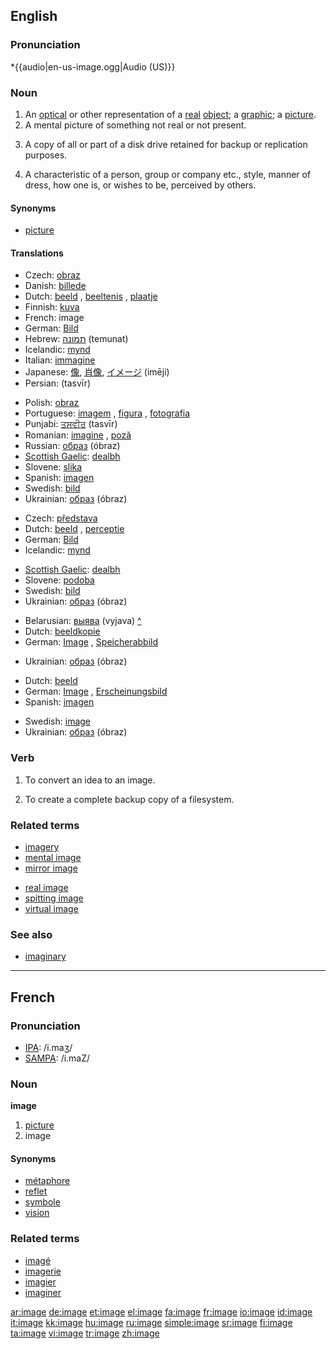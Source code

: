 {{wikipedia}}
==English==

===Pronunciation=== *&#123;&#123;audio|en-us-image.ogg|Audio (US)&#125;&#125;

===Noun===
{{en-noun}}

# An [[optical]] or other representation of a [[real]] [[object]]; a [[graphic]]; a [[picture]].
# A mental picture of something not real or not present.
# {{computing}} A copy of all or part of a disk drive retained for backup or replication purposes.
# A characteristic of a person, group or company etc., style, manner of dress, how one is, or wishes to be, perceived by others.

====Synonyms====
* [[picture]]

====Translations====
{{trans-top|graphical representation}}
*Czech: [[obraz]] {{m}}
*Danish: [[billede]]
*Dutch: [[beeld]] {{f}}, [[beeltenis]] {{f}}, [[plaatje]] {{n}}
*Finnish: [[kuva]]
*French: image {{f}}
*German: [[Bild]] {{n}}
*Hebrew: [[תמונה]] (temunat) {{f}}
*Icelandic: [[mynd]] {{f}}
*Italian: [[immagine]] {{f}}
*Japanese: [[像]], [[肖像]], [[イメージ]] (imēji)
*Persian: {{FAchar|[[تصویر]]}} (tasvīr)
{{trans-mid}}
*Polish: [[obraz]] {{m}}
*Portuguese: [[imagem]] {{f}}, [[figura]] {{f}}, [[fotografia]] {{f}}
*Punjabi: [[ਤਸਵੀਰ]] (tasvīr)
*Romanian: [[imagine]] {{f}}, [[poză]] {{f}}
*Russian: [[образ]] (óbraz) {{m}}
*[[Scottish Gaelic]]: [[dealbh]] {{mf}}
*Slovene: [[slika]] {{f}}
*Spanish: [[imagen]] {{f}}
*Swedish: [[bild]] {{c}}
*Ukrainian: [[образ]] (óbraz) {{m}}
{{trans-bottom}}

{{trans-top|mental picture}}
*Czech: [[představa]] {{f}}
*Dutch: [[beeld]] {{n}}, [[perceptie]] {{f}}
*German: [[Bild]] {{n}}
*Icelandic: [[mynd]] {{f}}
{{trans-mid}}
*[[Scottish Gaelic]]: [[dealbh]] {{mf}}
*Slovene: [[podoba]] {{f}}
*Swedish: [[bild]] {{c}}
*Ukrainian: [[образ]] (óbraz) {{m}}
{{trans-bottom}}

{{trans-top|computing}}
*Belarusian: [[выява]] (vyjava) {{f}} [[:be:выява|^]]
*Dutch: [[beeldkopie]] {{f}}
*German: [[image#German|Image]] {{n}}, [[Speicherabbild]] {{n}}
{{trans-mid}}
*Ukrainian: [[образ]] (óbraz) {{m}}
{{trans-bottom}}

{{trans-top|characteristic as perceived by others}}
*Dutch: [[beeld]] {{n}}
*German: [[image#German|Image]] {{n}}, [[Erscheinungsbild]] {{n}}
*Spanish: [[imagen]] {{f}}
{{trans-mid}}
*Swedish: [[image#Swedish|image]] {{c}}
*Ukrainian: [[образ]] (óbraz) {{m}}
{{trans-bottom}}

===Verb===
{{en-verb|imag|ing}}

# {{context|computing}} To convert an idea to an image.
# {{context|computing}} To create a complete backup copy of a filesystem.

===Related terms===
{{top}}
*[[imagery]]
*[[mental image]]
*[[mirror image]]
{{mid}}
*[[real image]]
*[[spitting image]]
*[[virtual image]]
{{bottom}}

===See also===
*[[imaginary]]

----

==French==

===Pronunciation===
*[[w:IPA|IPA]]: /i.maʒ/
*[[w:SAMPA|SAMPA]]: /i.maZ/

===Noun===
'''image''' {{f}}

# [[picture]]
# image

====Synonyms====
*[[métaphore]]
*[[reflet]]
*[[symbole]]
*[[vision]]

===Related terms===
*[[imagé]]
*[[imagerie]]
*[[imagier]]
*[[imaginer]]

[[ar:image]]
[[de:image]]
[[et:image]]
[[el:image]]
[[fa:image]]
[[fr:image]]
[[io:image]]
[[id:image]]
[[it:image]]
[[kk:image]]
[[hu:image]]
[[ru:image]]
[[simple:image]]
[[sr:image]]
[[fi:image]]
[[ta:image]]
[[vi:image]]
[[tr:image]]
[[zh:image]]